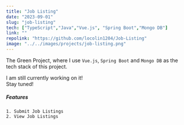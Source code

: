```yaml
---
title: "Job Listing"
date: "2023-09-01"
slug: "job-listing"
tech: ["TypeScript","Java","Vue.js", "Spring Boot","Mongo DB"]
link: ""
repolink: "https://github.com/locolin1204/Job-Listing"
image: "../../images/projects/job-listing.png"
---
```

The Green Project, where I use `Vue.js`, `Spring Boot` and `Mongo DB` as the tech stack of this project.

I am still currently working on it!\
Stay tuned!

##### Features
    1. Submit Job Listings
    2. View Job Listings